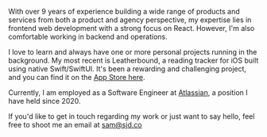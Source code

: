 With over 9 years of experience building a wide range of products and services from both a product and agency perspective, my expertise lies in frontend web development with a strong focus on React. However, I'm also comfortable working in backend and&nbsp;operations.

I love to learn and always have one or more personal projects running in the background. My most recent is Leatherbound, a reading tracker for iOS built using native Swift/SwiftUI. It's been a rewarding and challenging project, and you can find it on the [App&nbsp;Store&nbsp;here](https://apps.apple.com/us/app/leatherbound/id1578086633).

Currently, I am employed as a Software Engineer at [Atlassian](https://www.atlassian.com), a position I have held since&nbsp;2020.

If you'd like to get in touch regarding my work or just want to say hello, feel free to shoot me an email at&nbsp;[sam@sjd.co](mailto:sam@sjd.co)
